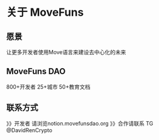 # 关于 MoveFuns

## 愿景
让更多开发者使用Move语言来建设去中心化的未来

## MoveFuns DAO
800+开发者
25+城市
50+教育文档


## 联系方式
》》开发者  请浏览notion.movefunsdao.org
》》合作请联系 TG @DavidRenCrypto
